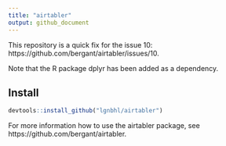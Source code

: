 ```yaml
---
title: "airtabler"
output: github_document
---
```


This repository is a quick fix for the issue 10: https://github.com/bergant/airtabler/issues/10. 

Note that the R package dplyr has been added as a dependency.

## Install

```r
devtools::install_github("lgnbhl/airtabler")
```

For more information how to use the airtabler package, see https://github.com/bergant/airtabler.
